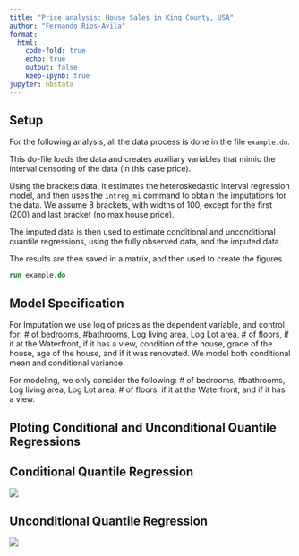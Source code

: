 ```yaml
---
title: "Price analysis: House Sales in King County, USA"
author: "Fernando Rios-Avila"
format: 
  html: 
    code-fold: true
    echo: true
    output: false
    keep-ipynb: true
jupyter: nbstata
---
```


## Setup

For the following analysis, all the data process is done in the file `example.do`.

This do-file loads the data and creates auxiliary variables that mimic the interval censoring of the data (in this case price). 

Using the brackets data, it estimates the heteroskedastic interval regression model, and then uses the `intreg_mi` command to obtain the imputations for the data. We assume 8 brackets, with widths of 100, except for the first (200) and last bracket (no max house price). 

The imputed data is then used to estimate conditional and unconditional quantile regressions, using the fully observed data, and the imputed data.

The results are then saved in a matrix, and then used to create the figures.

```stata
run example.do
```

## Model Specification

For Imputation we use log of prices as the dependent variable, and control for: # of bedrooms, #bathrooms, Log living area, Log Lot area, # of floors, if it at the Waterfront, if it has a view, condition of the house, grade of the house, age of the house, and if it was renovated. We model both conditional mean and conditional variance.

For modeling, we only consider the following: # of bedrooms, #bathrooms, Log living area, Log Lot area, # of floors, if it at the Waterfront, and if it has a view.

## Ploting Conditional and Unconditional Quantile Regressions

:::{.panel-tabset}

## Conditional Quantile Regression

::: {layout-ncol=1 .column-screen}

![](fig1.png)

:::


## Unconditional Quantile Regression

::: {layout-ncol=1 .column-screen}

![](fig2.png)

:::


:::